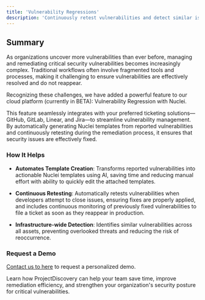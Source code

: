 ```yaml
---
title: 'Vulnerability Regressions'
description: 'Continuously retest vulnerabilities and detect similar issues across your infrastructure.'
---
```


## Summary 

As organizations uncover more vulnerabilities than ever before, managing and remediating critical security vulnerabilities becomes increasingly complex. Traditional workflows often involve fragmented tools and processes, making it challenging to ensure vulnerabilities are effectively resolved and do not reappear. 

Recognizing these challenges, we have added a powerful feature to our cloud platform (currently in BETA): Vulnerability Regression with Nuclei.

This feature seamlessly integrates with your preferred ticketing solutions—GitHub, GitLab, Linear, and Jira—to streamline vulnerability management. By automatically generating Nuclei templates from reported vulnerabilities and continuously retesting during the remediation process, it ensures that security issues are effectively fixed.


### How It Helps

- **Automates Template Creation**: Transforms reported vulnerabilities into actionable Nuclei templates using AI, saving time and reducing manual effort with ability to quickly edit the attached templates.

- **Continuous Retesting**: Automatically retests vulnerabilities when developers attempt to close issues, ensuring fixes are properly applied, and includes continuous monitoring of previously fixed vulnerabilities to file a ticket as soon as they reappear in production.

- **Infrastructure-wide Detection**: Identifies similar vulnerabilities across all assets, preventing overlooked threats and reducing the risk of reoccurrence.



### Request a Demo

[Contact us to here](https://projectdiscovery.io/request-demo) to request a personalized demo.


Learn how ProjectDiscovery can help your team save time, improve remediation efficiency, and strengthen your organization's security posture for critical vulnerabilities.